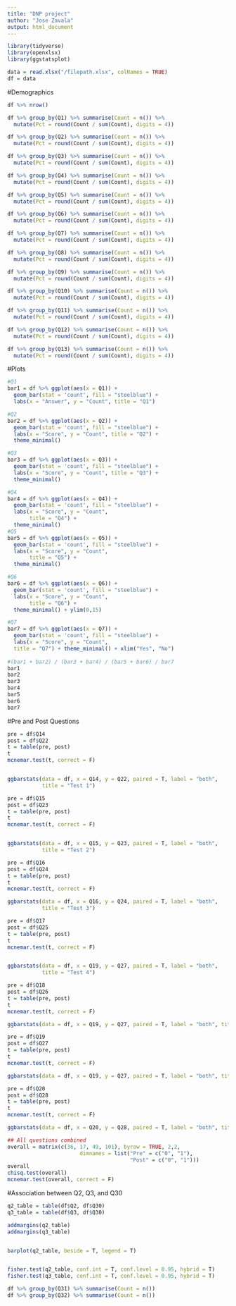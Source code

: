 ```yaml
---
title: "DNP project"
author: "Jose Zavala"
output: html_document
---
```


```r
library(tidyverse)
library(openxlsx)
library(ggstatsplot)
```

```r
data = read.xlsx("/filepath.xlsx", colNames = TRUE)
df = data
```

#Demographics
```r
df %>% nrow()

df %>% group_by(Q1) %>% summarise(Count = n()) %>%
  mutate(Pct = round(Count / sum(Count), digits = 4))

df %>% group_by(Q2) %>% summarise(Count = n()) %>%
  mutate(Pct = round(Count / sum(Count), digits = 4))

df %>% group_by(Q3) %>% summarise(Count = n()) %>%
  mutate(Pct = round(Count / sum(Count), digits = 4))

df %>% group_by(Q4) %>% summarise(Count = n()) %>%
  mutate(Pct = round(Count / sum(Count), digits = 4))

df %>% group_by(Q5) %>% summarise(Count = n()) %>%
  mutate(Pct = round(Count / sum(Count), digits = 4))

df %>% group_by(Q6) %>% summarise(Count = n()) %>%
  mutate(Pct = round(Count / sum(Count), digits = 4))

df %>% group_by(Q7) %>% summarise(Count = n()) %>%
  mutate(Pct = round(Count / sum(Count), digits = 4))

df %>% group_by(Q8) %>% summarise(Count = n()) %>%
  mutate(Pct = round(Count / sum(Count), digits = 4))

df %>% group_by(Q9) %>% summarise(Count = n()) %>%
  mutate(Pct = round(Count / sum(Count), digits = 4))

df %>% group_by(Q10) %>% summarise(Count = n()) %>%
  mutate(Pct = round(Count / sum(Count), digits = 4))

df %>% group_by(Q11) %>% summarise(Count = n()) %>%
  mutate(Pct = round(Count / sum(Count), digits = 4))

df %>% group_by(Q12) %>% summarise(Count = n()) %>%
  mutate(Pct = round(Count / sum(Count), digits = 4))

df %>% group_by(Q13) %>% summarise(Count = n()) %>%
  mutate(Pct = round(Count / sum(Count), digits = 4))
```


#Plots
```r
#Q1
bar1 = df %>% ggplot(aes(x = Q1)) + 
  geom_bar(stat = 'count', fill = "steelblue") +
  labs(x = "Answer", y = "Count", title = "Q1") 

#Q2
bar2 = df %>% ggplot(aes(x = Q2)) + 
  geom_bar(stat = 'count', fill = "steelblue") +
  labs(x = "Score", y = "Count", title = "Q2") +
  theme_minimal()

#Q3 
bar3 = df %>% ggplot(aes(x = Q3)) + 
  geom_bar(stat = 'count', fill = "steelblue") +
  labs(x = "Score", y = "Count", title = "Q3") +
  theme_minimal()

#Q4 
bar4 = df %>% ggplot(aes(x = Q4)) + 
  geom_bar(stat = 'count', fill = "steelblue") +
  labs(x = "Score", y = "Count",
       title = "Q4") +
  theme_minimal()
#Q5
bar5 = df %>% ggplot(aes(x = Q5)) + 
  geom_bar(stat = 'count', fill = "steelblue") +
  labs(x = "Score", y = "Count",
       title = "Q5") +
  theme_minimal() 

#Q6
bar6 = df %>% ggplot(aes(x = Q6)) + 
  geom_bar(stat = 'count', fill = "steelblue") +
  labs(x = "Score", y = "Count",
       title = "Q6") +
  theme_minimal() + ylim(0,15)

#Q7
bar7 = df %>% ggplot(aes(x = Q7)) + 
  geom_bar(stat = 'count', fill = "steelblue") +
  labs(x = "Score", y = "Count",
  title = "Q7") + theme_minimal() + xlim("Yes", "No")
                                                                                 
#(bar1 + bar2) / (bar3 + bar4) / (bar5 + bar6) / bar7
bar1
bar2
bar3
bar4
bar5
bar6
bar7
```



#Pre and Post Questions


```r

pre = df$Q14
post = df$Q22
t = table(pre, post)
t
mcnemar.test(t, correct = F)


ggbarstats(data = df, x = Q14, y = Q22, paired = T, label = "both",
           title = "Test 1")

```

```r
pre = df$Q15
post = df$Q23
t = table(pre, post)
t
mcnemar.test(t, correct = F)


ggbarstats(data = df, x = Q15, y = Q23, paired = T, label = "both",
           title = "Test 2")
```

```r
pre = df$Q16
post = df$Q24
t = table(pre, post)
t
mcnemar.test(t, correct = F)

ggbarstats(data = df, x = Q16, y = Q24, paired = T, label = "both",
           title = "Test 3")
```


```r
pre = df$Q17
post = df$Q25
t = table(pre, post)
t
mcnemar.test(t, correct = F)


ggbarstats(data = df, x = Q19, y = Q27, paired = T, label = "both",
           title = "Test 4")
```

```r
pre = df$Q18
post = df$Q26
t = table(pre, post)
t
mcnemar.test(t, correct = F)

ggbarstats(data = df, x = Q19, y = Q27, paired = T, label = "both", title = "Test 5")
```


```r
pre = df$Q19
post = df$Q27
t = table(pre, post)
t
mcnemar.test(t, correct = F)

ggbarstats(data = df, x = Q19, y = Q27, paired = T, label = "both", title = "Test 6")
```


```r
pre = df$Q20
post = df$Q28
t = table(pre, post)
t
mcnemar.test(t, correct = F)

ggbarstats(data = df, x = Q20, y = Q28, paired = T, label = "both", title = "Test 7")
```


```r

## All questions combined
overall = matrix(c(36, 17, 49, 101), byrow = TRUE, 2,2,
                       dimnames = list("Pre" = c("0", "1"),
                                       "Post" = c("0", "1")))
overall
chisq.test(overall)
mcnemar.test(overall, correct = F)


```


#Association between Q2, Q3, and Q30
```r


q2_table = table(df$Q2, df$Q30)
q3_table = table(df$Q3, df$Q30)

addmargins(q2_table)
addmargins(q3_table)


barplot(q2_table, beside = T, legend = T)


fisher.test(q2_table, conf.int = T, conf.level = 0.95, hybrid = T)
fisher.test(q3_table, conf.int = T, conf.level = 0.95, hybrid = T)

```



```r
df %>% group_by(Q31) %>% summarise(Count = n())
df %>% group_by(Q32) %>% summarise(Count = n())
```

